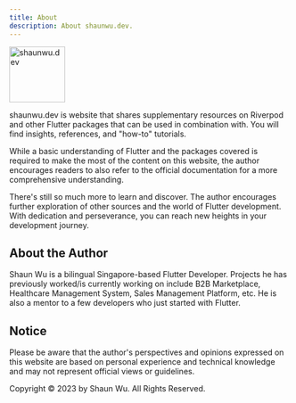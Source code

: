```yaml
---
title: About
description: About shaunwu.dev.
---
```

<Image
  src="/assets/symbol.png"
  alt="shaunwu.dev"
  height="100"
/>

shaunwu.dev is website that shares supplementary resources on Riverpod and other Flutter packages that can be used in combination with. You will find insights, references, and "how-to" tutorials.

<Info>While a basic understanding of Flutter and the packages covered is required to make the most of the content on this website, the author encourages readers to also refer to the official documentation for a more comprehensive understanding.</Info>

There's still so much more to learn and discover. The author encourages further exploration of other sources and the world of Flutter development. With dedication and perseverance, you can reach new heights in your development journey.

## About the Author
Shaun Wu is a bilingual Singapore-based Flutter Developer. Projects he has previously worked/is currently working on include B2B Marketplace, Healthcare Management System, Sales Management Platform, etc. He is also a mentor to a few developers who just started with Flutter.

## Notice
Please be aware that the author's perspectives and opinions expressed on this website are based on personal experience and technical knowledge and may not represent official views or guidelines.

Copyright &copy; 2023 by Shaun Wu. All Rights Reserved.
